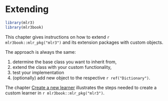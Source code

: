 # Extending {#extending .unnumbered}

```r
library(mlr3)
library(mlr3book)
```

This chapter gives instructions on how to extend `r mlr3book::mlr_pkg("mlr3")` and its extension packages with custom objects.

The approach is always the same:

1. determine the base class you want to inherit from,
1. extend the class with your custom functionality,
1. test your implementation
1. (optionally) add new object to the respective `r ref("Dictionary")`.

The chapter [Create a new learner](#extending-learners) illustrates the steps needed to create a custom learner in `r mlr3book::mlr_pkg("mlr3")`.
